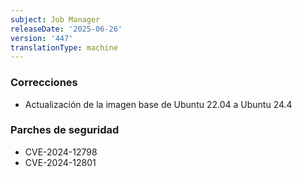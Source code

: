 ```yaml
---
subject: Job Manager
releaseDate: '2025-06-26'
version: '447'
translationType: machine
---
```


### Correcciones

* Actualización de la imagen base de Ubuntu 22.04 a Ubuntu 24.4

### Parches de seguridad

* CVE-2024-12798
* CVE-2024-12801